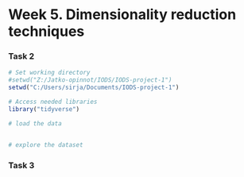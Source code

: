 # Week 5. Dimensionality reduction techniques

### Task 2

```r
# Set working directory
#setwd("Z:/Jatko-opinnot/IODS/IODS-project-1")
setwd("C:/Users/sirja/Documents/IODS-project-1")

# Access needed libraries
library("tidyverse")

```

```r
# load the data


# explore the dataset
```




### Task 3
```r


```
